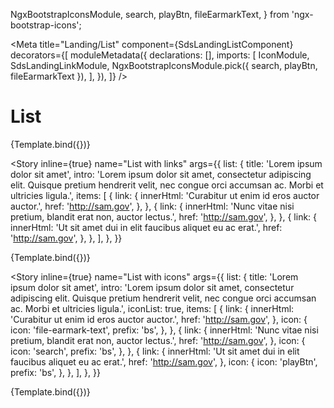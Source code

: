   NgxBootstrapIconsModule,
  search,
  playBtn,
  fileEarmarkText,
} from 'ngx-bootstrap-icons';

<Meta
  title="Landing/List"
  component={SdsLandingListComponent}
  decorators={[
    moduleMetadata({
      declarations: [],
      imports: [
        IconModule,
        SdsLandingLinkModule,
        NgxBootstrapIconsModule.pick({ search, playBtn, fileEarmarkText }),
      ],
    }),
  ]}
/>

# List


<Canvas>
  <Story
    inline={true}
    name="List"
    args={{
      list: {
        title: 'Lorem ipsum dolor sit amet',
        intro:
          'Lorem ipsum dolor sit amet, consectetur adipiscing elit. Quisque pretium hendrerit velit, nec congue orci accumsan ac. Morbi et ultricies ligula.',
        items: [
          {
            text: 'Curabitur ut enim id eros auctor auctor.',
          },
          {
            text: 'Nunc vitae nisi pretium, blandit erat non, auctor lectus.',
          },
          {
            text: 'Ut sit amet dui in elit faucibus aliquet eu ac erat.',
          },
        ],
      },
    }}
  >
    {Template.bind({})}
  </Story>
</Canvas>

<Story
  inline={true}
  name="List with links"
  args={{
    list: {
      title: 'Lorem ipsum dolor sit amet',
      intro:
        'Lorem ipsum dolor sit amet, consectetur adipiscing elit. Quisque pretium hendrerit velit, nec congue orci accumsan ac. Morbi et ultricies ligula.',
      items: [
        {
          link: {
            innerHtml: 'Curabitur ut enim id eros auctor auctor.',
            href: 'http://sam.gov',
          },
        },
        {
          link: {
            innerHtml:
              'Nunc vitae nisi pretium, blandit erat non, auctor lectus.',
            href: 'http://sam.gov',
          },
        },
        {
          link: {
            innerHtml: 'Ut sit amet dui in elit faucibus aliquet eu ac erat.',
            href: 'http://sam.gov',
          },
        },
      ],
    },
  }}
>
  {Template.bind({})}
</Story>

<Story
  inline={true}
  name="List with icons"
  args={{
    list: {
      title: 'Lorem ipsum dolor sit amet',
      intro:
        'Lorem ipsum dolor sit amet, consectetur adipiscing elit. Quisque pretium hendrerit velit, nec congue orci accumsan ac. Morbi et ultricies ligula.',
      iconList: true,
      items: [
        {
          link: {
            innerHtml: 'Curabitur ut enim id eros auctor auctor.',
            href: 'http://sam.gov',
          },
          icon: {
            icon: 'file-earmark-text',
            prefix: 'bs',
          },
        },
        {
          link: {
            innerHtml:
              'Nunc vitae nisi pretium, blandit erat non, auctor lectus.',
            href: 'http://sam.gov',
          },
          icon: {
            icon: 'search',
            prefix: 'bs',
          },
        },
        {
          link: {
            innerHtml: 'Ut sit amet dui in elit faucibus aliquet eu ac erat.',
            href: 'http://sam.gov',
          },
          icon: {
            icon: 'playBtn',
            prefix: 'bs',
          },
        },
      ],
    },
  }}
>
  {Template.bind({})}
</Story>

<ArgsTable of={SdsLandingListComponent} />
